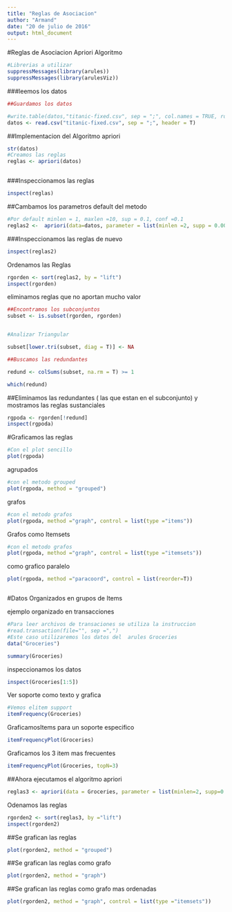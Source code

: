---
title: "Reglas de Asociacion"
author: "Armand"
date: "20 de julio de 2016"
output: html_document
---


#Reglas de Asociacion Apriori Algoritmo

```{r}

#Librerias a utilizar
suppressMessages(library(arules))
suppressMessages(library(arulesViz))

```

###leemos los datos
```{r}

##Guardamos los datos

#write.table(datos,"titanic-fixed.csv", sep = ";", col.names = TRUE, row.names = FALSE)
datos <- read.csv("titanic-fixed.csv", sep = ";", header = T)

```


##Implementacion del Algoritmo apriori
```{r}
str(datos)
#Creamos las reglas 
reglas <- apriori(datos)



```




###Inspeccionamos las reglas

```{r}

inspect(reglas)

```



##Cambamos los parametros default del metodo
```{r}
#Por default minlen = 1, maxlen =10, sup = 0.1, conf =0.1
reglas2 <-  apriori(data=datos, parameter = list(minlen =2, supp = 0.005, conf = 0.8), appearance = list(rhs =c("survided=no", "survided=yes"), default ="lhs"), control = list(verbose= F))

```



###Inspeccionamos las reglas de nuevo

```{r}

inspect(reglas2)

```



Ordenamos las Reglas

```{r}

rgorden <- sort(reglas2, by = "lift")
inspect(rgorden)

```




eliminamos reglas que no aportan mucho valor

```{r}
##Encontramos los subconjuntos
subset <- is.subset(rgorden, rgorden)


#Analizar Triangular 

subset[lower.tri(subset, diag = T)] <- NA

##Buscamos las redundantes

redund <- colSums(subset, na.rm = T) >= 1

which(redund)

```


##Eliminamos las redundantes ( las que estan en el subconjunto)
y mostramos las reglas sustanciales
```{r}

rgpoda <- rgorden[!redund]
inspect(rgpoda)


```





#Graficamos las reglas

```{r}
#Con el plot sencillo
plot(rgpoda)


```

agrupados
```{r}

#con el metodo grouped
plot(rgpoda, method = "grouped")

```


grafos

```{r}

#con el metodo grafos
plot(rgpoda, method ="graph", control = list(type ="items"))

```


Grafos como Itemsets


```{r}

#con el metodo grafos
plot(rgpoda, method ="graph", control = list(type ="itemsets"))

```


como grafico paralelo
```{r}

plot(rgpoda, method ="paracoord", control = list(reorder=T))



```


#Datos Organizados en grupos de Items

ejemplo organizado en transacciones
```{r}
#Para leer archivos de transaciones se utiliza la instruccion 
#read.transaction(file="", sep =",")
#Este caso utilizaremos los datos del  arules Groceries
data("Groceries")

summary(Groceries)
```

inspeccionamos los datos

```{r}

inspect(Groceries[1:5])

```

Ver soporte como texto y grafica

```{r}
#Vemos elitem support
itemFrequency(Groceries)

```


GraficamosItems para un soporte especifico
```{r}
itemFrequencyPlot(Groceries)


```


Graficamos los 3 item mas frecuentes
```{r}
itemFrequencyPlot(Groceries, topN=3)


```


##Ahora ejecutamos el algoritmo apriori

```{r}

reglas3 <- apriori(data = Groceries, parameter = list(minlen=2, supp=0.002))

```


Odenamos las reglas

```{r}

rgorden2 <- sort(reglas3, by ="lift")
inspect(rgorden2)

```


##Se grafican las reglas

```{r}

plot(rgorden2, method = "grouped")

```

##Se grafican las reglas como grafo

```{r}

plot(rgorden2, method = "graph")

```



##Se grafican las reglas como grafo mas ordenadas

```{r}

plot(rgorden2, method = "graph", control = list(type ="itemsets"))

```


